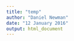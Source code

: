```yaml
---
title: "temp"
author: "Daniel Newman"
date: "12 January 2016"
output: html_document
---
```






########################################################################################################################
########################################################################################################################
########################################################################################################################


